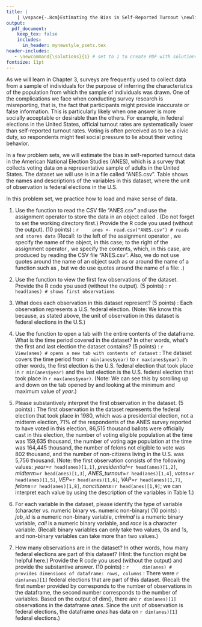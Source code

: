 ```yaml
---
title: |
    | \vspace{-.8cm}Estimating the Bias in Self-Reported Turnout \newline Part I: Loading and Making Sense of Data \if1\solutions (with Solutions) \fi
output:
  pdf_document:
    keep_tex: false
    includes:
      in_header: mynewstyle_psets.tex 
header-includes: 
   - \newcommand{\solutions}{1} # set to 1 to create PDF with solutions; leave blank to create PDF without solutions
fontsize: 11pt
---
```

\vspace{-.5cm} As we will learn in Chapter 3, surveys are frequently used to collect data from a sample of individuals for the purpose of inferring the characteristics of the population from which the sample of individuals was drawn. One of the complications we face when conducting survey research is misreporting, that is, the fact that participants might provide inaccurate or false information. This is particularly likely when one answer is more socially acceptable or desirable than the others. For example, in federal elections in the United States, official turnout rates are systematically lower than self-reported turnout rates. Voting is often perceived as to be a civic duty, so respondents might feel social pressure to lie about their voting behavior. 

In a few problem sets, we will estimate the bias in self-reported turnout data in the American National Election Studies (ANES), which is a survey that collects voting data on a representative sample of adults in the United States. The dataset we will use is in a file called "ANES.csv". Table \ref{ANES} shows the names and descriptions of the variables in this dataset, where the unit of observation is federal elections in the U.S.

\begin{table}[h!!!]
\begin{center}
\begin{tabular}{ll}											
\midrule
variable & description\\
\midrule \addlinespace[1.5pt]
\textit{year} & year of the election\\\addlinespace[1.5pt]
\textit{presidential} & whether it was a presidential election: 1=yes, 0=no \\\addlinespace[1.5pt]
\textit{midterm} & whether it was a midterm election: 1=yes, 0=no \\\addlinespace[1.5pt]
\textit{ANES\_turnout} & proportion of ANES respondents who reported to have voted\\ 
& in the election (in percentages) \\\addlinespace[1.5pt]
\textit{votes} & number of ballots officially cast in the election (in thousands) \\\addlinespace[1.5pt]
\textit{VEP} & voting eligible population at the time (in thousands) \\\addlinespace[1.5pt]
\textit{VAP} & voting age population at the time (in thousands) \\\addlinespace[1.5pt]
\textit{felons} & number of felons not eligible to vote (in thousands) \\\addlinespace[1.5pt]
\textit{noncitizens} & number of non-citizens living in the U.S. (in thousands) \\\addlinespace[1.5pt]
\midrule
\end{tabular}
\caption{Variables in "ANES.csv"}\label{ANES}
\end{center}
\end{table}
\vspace{.3cm}

In this problem set, we practice how to load and make sense of data. 
  
1. Use the function \fu{read.csv()} to read the CSV file "ANES.csv" and use the assignment operator \fu{<-} to store the data in an object called \textit{anes}. (Do not forget to set the working directory first.) Provide the R code you used (without the output). (10 points) 
\if1\solutions
\newline\newline\underline{R code}:
    ```r
    anes <- read.csv("ANES.csv") # reads and stores data
    ```
\newpage(Recall: to the left of the assignment operator \fu{<-}, we specify the name of the object, \fu{anes} in this case; to the right of the assignment operator \fu{<-}, we specify the contents, which, in this case, are produced by reading the CSV file "ANES.csv". Also, we do not use quotes around the name of an object such as \fu{anes} or around the name of a function such as \fu{read.csv()}, but we do use quotes around the name of a file: \fu{"ANES.csv"}.)\newline\fi
    
2. Use the function \fu{head()} to view the first few observations of the dataset. Provide the R code you used (without the output). (5 points) 
\if1\solutions
\newline\newline\underline{R code}:
    ```r
    head(anes) # shows first observations
    ```
\fi

3. What does each observation in this dataset represent? (5 points)
\if1\solutions 
\newline\newline\underline{Answer}: Each observation represents a U.S. federal election. (Note: We know this because, as stated above, the unit of observation in this dataset is federal elections in the U.S.)
\newline
\fi

4. Use the function \fu{View()} to open a tab with the entire contents of the dataframe. What is the time period covered in the dataset? In other words, what's the first and last election the dataset contains? (5 points)
\if1\solutions 
\newline\newline\underline{R code}:
    ```r
    View(anes) # opens a new tab with contents of dataset
    ```
\underline{Answer}: The dataset covers the time period from `r min(anes$year)` to `r max(anes$year)`. In other words, the first election is the U.S. federal election that took place in `r min(anes$year)` and the last election is the U.S. federal election that took place in `r max(anes$year)`. (Note: We can see this by scrolling up and down on the tab opened by \fu{View()} and looking at the minimum and maximum value of *year*.)
\newline
\fi

5. Please substantively interpret the first observation in the dataset. (5 points)
\if1\solutions 
\newline\newline\underline{Answer}: The first observation in the dataset represents the federal election that took place in 1980, which was a presidential election, not a midterm election, 71\% of the respondents of the ANES survey reported to have voted in this election, 86,515 thousand ballots were officially cast in this election, the number of voting eligible population at the time was 159,635 thousand, the number of voting age population at the time was 164,445 thousand, the number of felons not eligible to vote was 802 thousand, and the number of non-citizens living in the U.S. was 5,756 thousand. (Note: the first observation consists of the following values: *year*=`r head(anes)[1,1]`, *presidential*=`r head(anes)[1,2]`, *midterm*=`r head(anes)[1,3]`, *ANES\_turnout*=`r head(anes)[1,4]`, *votes*=`r head(anes)[1,5]`, *VEP*=`r head(anes)[1,6]`, *VAP*=`r head(anes)[1,7]`, *felons*=`r head(anes)[1,8]`, *noncitizens*=`r head(anes)[1,9]`; we can interpret each value by using the description of the variables in Table 1.)
\newline
\fi

6. For each variable in the dataset, please identify the type of variable (character vs. numeric binary vs. numeric non-binary) (10 points)
\if1\solutions 
\newline\newline\underline{Answer}: *job\_id* is a numeric non-binary variable, *criminal* is a numeric binary variable, *call* is a numeric binary variable, and *race* is a character variable. (Recall: binary variables can only take two values, 0s and 1s, and non-binary variables can take more than two values.)
\newline
\fi

7. How many observations are in the dataset? In other words, how many federal elections are part of this dataset? (Hint: the function \fu{dim()} might be helpful here.) Provide the R code you used (without the output) and provide the substantive answer. (10 points)
\if1\solutions
\newline\newline\underline{R code}:
    ```r
    dim(anes) # provides dimensions of dataframe: rows, columns
    ```
\underline{Answer}: There were `r dim(anes)[1]` federal elections that are part of this dataset. (Recall: the first number provided by \fu{dim()} corresponds to the number of observations in the dataframe, the second number corresponds to the number of variables. Based on the output of dim(), there are `r dim(anes)[1]` observations in the dataframe *anes*. Since the unit of observation is federal elections, the dataframe *anes* has data on `r dim(anes)[1]` federal elections.)
\fi

